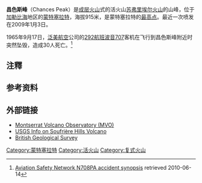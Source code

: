 {{Infobox mountain
| name = 昌色斯峰
| Photo =
| photo_caption = Ash fall from Soufrière Hills volcano
| Elevation = 915米<ref group=注>This elevation is for Chance's Peak, the traditional high point. However the lava dome in English's Crater is currently estimated at over 930 m (2006): see [https://www.cia.gov/library/publications/the-world-factbook/geos/mh.html The CIA World Factbook on Montserrat].</ref>
| Prominence = 
| Map = Lesser Antilles
| map_alt = 
| map_caption = 
| label_position = left
| listing = 
| range = 
| lat_d = 16 | lat_m = 42 | lat_s = 40 | lat_NS = N
| long_d = 62 | long_m = 10 | long_s = 38 | long_EW = W
| Location ={{MSR}}
| Coordinates = {{coord|16|42|40|N|62|10|38|W|type:mountain}}
| topo = 
| Type = [[成层火山|成层火山]]
| age = 
| last_eruption = 2009年1月3日
| first_ascent = 
| easiest_route = 
}}

'''昌色斯峰'''（Chances Peak）是[[成层火山|成层火山]]式的活火山[[苏弗里埃尔火山|苏弗里埃尔火山]]的山峰，位于[[加勒比海|加勒比海]]地区的[[蒙特塞拉特|蒙特塞拉特]]，海拔915米，是蒙特塞拉特的[[各国最高点列表|最高点]]。最近一次喷发在2009年1月3日。

1965年9月17日，[[泛美航空|泛美航空]]公司的[[泛美航空292號班機空難|292航班]][[波音707|波音707]]客机在飞行到昌色斯峰附近时突然坠毁，造成30人死亡。<ref>[http://aviation-safety.net/database/record.php?id=19650917-0 Aviation Safety Network N708PA accident synopsis] {{Wayback|url=http://aviation-safety.net/database/record.php?id=19650917-0 |date=20110606072058 }} retrieved 2010-06-14</ref>

==注釋==
<references group="注" />

==参考资料==
{{reflist}}

==外部链接==
* [https://web.archive.org/web/20061002215712/http://www.mvo.ms/ Montserrat Volcano Observatory (MVO)] 
* [http://vulcan.wr.usgs.gov/Volcanoes/WestIndies/Montserrat/framework.html USGS Info on Soufrière Hills Volcano] {{Wayback|url=http://vulcan.wr.usgs.gov/Volcanoes/WestIndies/Montserrat/framework.html |date=20110515023010 }}
* [https://web.archive.org/web/20090426141109/http://www.bgs.ac.uk/ British Geological Survey]

[[Category:蒙特塞拉特|Category:蒙特塞拉特]]
[[Category:活火山|Category:活火山]]
[[Category:复式火山|Category:复式火山]]